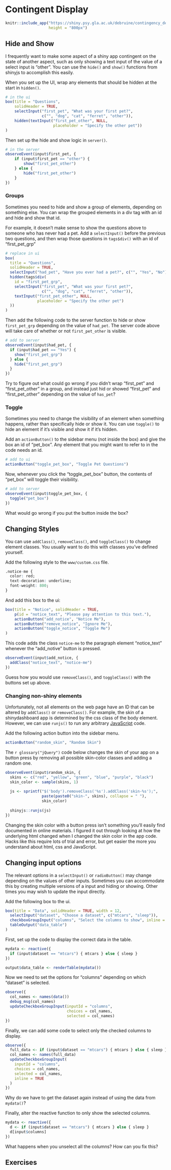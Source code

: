# Contingent Display {#contingency}

```r
knitr::include_app("https://shiny.psy.gla.ac.uk/debruine/contingency_demo/",
                   height = "800px")
```

## Hide and Show

I frequently want to make some aspect of a shiny app contingent on the state of another aspect, such as only showing a text input of the value of a select input is "other". You can use the `hide()` and `show()` functions from shinyjs to accomplish this easily.

When you set up the UI, wrap any elements that should be hidden at the start in `hidden()`.

```r
# in the ui
box(title = "Questions",
    solidHeader = TRUE,
    selectInput("first_pet", "What was your first pet?", 
                c("", "dog", "cat", "ferret", "other")),
    hidden(textInput("first_pet_other", NULL, 
                     placeholder = "Specify the other pet"))
)
```

Then set up the hide and show logic in `server()`. 

```r
# in the server
observeEvent(input$first_pet, {
    if (input$first_pet == "other") {
        show("first_pet_other")
    } else {
        hide("first_pet_other")
    }
})
```

### Groups

Sometimes you need to hide and show a group of elements, depending on something else. You can wrap the grouped elements in a div tag with an id and hide and show that id.

For example, it doesn't make sense to show the questions above to someone who has never had a pet. Add a `selectInput()` before the previous two questions, and then wrap those questions in `tags$div()` with an id of "first_pet_grp"

```r
# replace in ui
box(
  title = "Questions",
  solidHeader = TRUE,
  selectInput("had_pet", "Have you ever had a pet?", c("", "Yes", "No")),
  hidden(tags$div(
    id = "first_pet_grp",
    selectInput("first_pet", "What was your first pet?",
                c("", "dog", "cat", "ferret", "other")),
    textInput("first_pet_other", NULL,
              placeholder = "Specify the other pet")
  ))
)
```

Then add the following code to the server function to hide or show `first_pet_grp` depending on the value of `had_pet`. The server code above will take care of whether or not `first_pet_other` is visible.

```r
# add to server
observeEvent(input$had_pet, {
  if (input$had_pet == "Yes") {
    show("first_pet_grp")
  } else {
    hide("first_pet_grp")
  }
})
```

::: {.try}
Try to figure out what could go wrong if you didn't wrap "first_pet" and "first_pet_other" in a group, and instead just hid or showed "first_pet" and "first_pet_other" depending on the value of `has_pet`?
:::

### Toggle

Sometimes you need to change the visibility of an element when something happens, rather than specifically hide or show it. You can use `toggle()` to hide an element if it's visible and show it if it's hidden.

Add an `actionButton()` to the sidebar menu (not inside the box) and give the box an id of "pet_box". Any element that you might want to refer to in the code needs an id.

```r
# add to ui
actionButton("toggle_pet_box", "Toggle Pet Questions")
```

Now, whenever you click the "toggle_pet_box" button, the contents of "pet_box" will toggle their visibility.

```r
# add to server
observeEvent(input$toggle_pet_box, {
  toggle("pet_box")
})
```

::: {.try}
What would go wrong if you put the button inside the box?
:::

## Changing Styles

You can use `addClass()`, `removeClass()`, and `toggleClass()` to change element classes. You usually want to do this with classes you've defined yourself. 

Add the following style to the `www/custom.css` file.

```r
.notice-me {
  color: red;
  text-decoration: underline;
  font-weight: 800;
}
```

And add this box to the ui:

```r
box(title = "Notice", solidHeader = TRUE,
    p(id = "notice_text", "Please pay attention to this text."),
    actionButton("add_notice", "Notice Me"),
    actionButton("remove_notice", "Ignore Me"),
    actionButton("toggle_notice", "Toggle Me")
)
```

This code adds the class `notice-me` to the paragraph element "notice_text" whenever the "add_notive" button is pressed.

```r
observeEvent(input$add_notice, {
  addClass("notice_text", "notice-me")
})
```

::: {.try}
Guess how you would use `removeClass()`, and `toggleClass()` with the buttons set up above.
:::


### Changing non-shiny elements

Unfortunately, not all elements on the web page have an ID that can be altered by `addClass()` or `removeClass()`. For example, the skin of a shinydashboard app is determined by the css class of the body element. However, we can use `runjs()` to run any arbitrary [JavaScript](#JavaScript) code. 

Add the following action button into the sidebar menu.

```r
actionButton("random_skin", "Random Skin")
```

The `r glossary("jQuery")` code below changes the skin of your app on a button press by removing all possible skin-color classes and adding a random one.

```r
observeEvent(input$random_skin, {
  skins <- c("red", "yellow", "green", "blue", "purple", "black")
  skin_color <- sample(skins, 1)
  
  js <- sprintf("$('body').removeClass('%s').addClass('skin-%s');",
                paste(paste0("skin-", skins), collapse = " "),
                skin_color)
  
  shinyjs::runjs(js)
})
```

::: {.info}
Changing the skin color with a button press isn't something you'll easily find documented in online materials. I figured it out through looking at how the underlying html changed when I changed the skin color in the app code. Hacks like this require lots of trial and error, but get easier the more you understand about html, css and JavaScript.
:::

## Changing input options

The relevant options in a `selectInput()` or `radioButton()` may change depending on the values of other inputs. Sometimes you can accommodate this by creating multiple versions of a input and hiding or showing. Other times you may wish to update the input directly.

Add the following box to the ui.

```r
box(title = "Data", solidHeader = TRUE, width = 12,
  selectInput("dataset", "Choose a dataset", c("mtcars", "sleep")),
  checkboxGroupInput("columns", "Select the columns to show", inline = TRUE),
  tableOutput("data_table")
)
```

First, set up the code to display the correct data in the table.

```r
mydata <- reactive({
  if (input$dataset == "mtcars") { mtcars } else { sleep }
})

output$data_table <- renderTable(mydata())
```


Now we need to set the options for "columns" depending on which "dataset" is selected.

```r
observe({
  col_names <- names(data())
  debug_msg(col_names)
  updateCheckboxGroupInput(inputId = "columns",
                           choices = col_names,
                           selected = col_names)
})
```

Finally, we can add some code to select only the checked columns to display.

```r
observe({
  full_data <- if (input$dataset == "mtcars") { mtcars } else { sleep }
  col_names <- names(full_data)
  updateCheckboxGroupInput(
    inputId = "columns",
    choices = col_names,
    selected = col_names,
    inline = TRUE
  )
})
```

::: {.try}
Why do we have to get the dataset again instead of using the data from `mydata()`?
:::

Finally, alter the reactive function to only show the selected columns.

```r
mydata <- reactive({
  d <- if (input$dataset == "mtcars") { mtcars } else { sleep }
  d[input$columns]
})
```

::: {.try}
What happens when you unselect all the columns? How can you fix this?
:::


## Exercises {#exercises-contingency}




